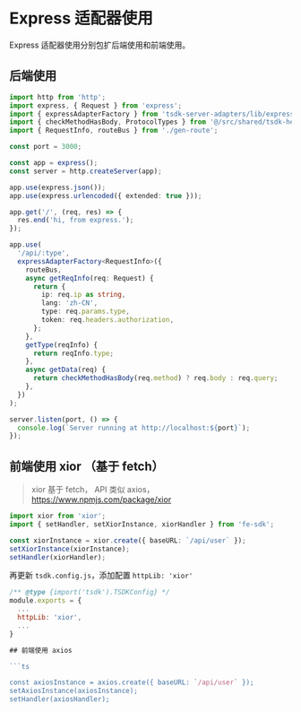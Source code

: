 # Express 适配器使用

Express 适配器使用分别包扩后端使用和前端使用。

## 后端使用

```ts copy
import http from 'http';
import express, { Request } from 'express';
import { expressAdapterFactory } from 'tsdk-server-adapters/lib/express-adapter';
import { checkMethodHasBody, ProtocolTypes } from '@/src/shared/tsdk-helper';
import { RequestInfo, routeBus } from './gen-route';

const port = 3000;

const app = express();
const server = http.createServer(app);

app.use(express.json());
app.use(express.urlencoded({ extended: true }));

app.get('/', (req, res) => {
  res.end('hi, from express.');
});

app.use(
  '/api/:type',
  expressAdapterFactory<RequestInfo>({
    routeBus,
    async getReqInfo(req: Request) {
      return {
        ip: req.ip as string,
        lang: 'zh-CN',
        type: req.params.type,
        token: req.headers.authorization,
      };
    },
    getType(reqInfo) {
      return reqInfo.type;
    },
    async getData(req) {
      return checkMethodHasBody(req.method) ? req.body : req.query;
    },
  })
);

server.listen(port, () => {
  console.log(`Server running at http://localhost:${port}`);
});
```

## 前端使用 xior （基于 fetch）

> xior 基于 fetch， API 类似 axios，https://www.npmjs.com/package/xior

```ts
import xior from 'xior';
import { setHandler, setXiorInstance, xiorHandler } from 'fe-sdk';

const xiorInstance = xior.create({ baseURL: `/api/user` });
setXiorInstance(xiorInstance);
setHandler(xiorHandler);
```


再更新 `tsdk.config.js`，添加配置 `httpLib: 'xior'`

```js filename='tsdk.config.js'
/** @type {import('tsdk').TSDKConfig} */
module.exports = {
  ...
  httpLib: 'xior',
  ...
}

## 前端使用 axios

```ts

const axiosInstance = axios.create({ baseURL: `/api/user` });
setAxiosInstance(axiosInstance);
setHandler(axiosHandler);
```
